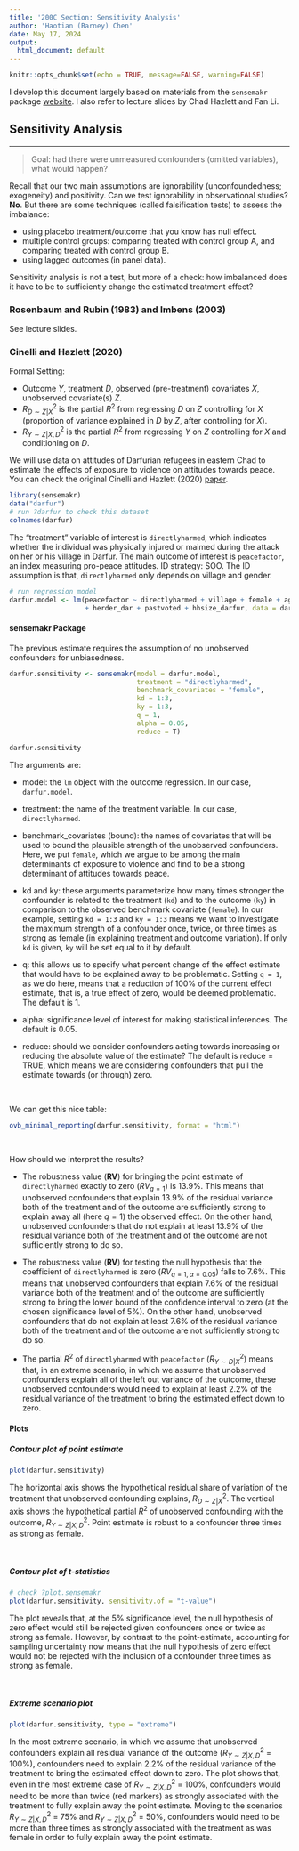 ```yaml
---
title: '200C Section: Sensitivity Analysis'
author: 'Haotian (Barney) Chen'
date: May 17, 2024 
output:
  html_document: default
---
```

```r
knitr::opts_chunk$set(echo = TRUE, message=FALSE, warning=FALSE)
```

I develop this document largely based on materials from the `sensemakr` package [website](https://carloscinelli.com/sensemakr/articles/sensemakr.html). I also refer to lecture slides by Chad Hazlett and Fan Li.  

## Sensitivity Analysis
***

> Goal: had there were unmeasured confounders (omitted variables), what would happen?

Recall that our two main assumptions are ignorability (unconfoundedness; exogeneity) and positivity. Can we test ignorability in observational studies? **No**. But there are some techniques (called falsification tests) to assess the imbalance:

- using placebo treatment/outcome that you know has null effect.
- multiple control groups: comparing treated with control group A, and comparing treated with control group B.
- using lagged outcomes (in panel data).

Sensitivity analysis is not a test, but more of a check: how imbalanced does it have to be to sufficiently change the estimated treatment effect?

### Rosenbaum and Rubin (1983) and Imbens (2003) 
See lecture slides. 

### Cinelli and Hazlett (2020)

Formal Setting: 

- Outcome $Y$, treatment $D$, observed (pre-treatment) covariates $X$, unobserved covariate(s) $Z$.
- $R^2_{D \sim Z|X}$ is the partial $R^2$ from regressing $D$ on $Z$ controlling for $X$ (proportion of variance explained in $D$ by $Z$, after controlling for $X$). 
- $R^2_{Y \sim Z|X,D}$ is the partial $R^2$ from regressing $Y$ on $Z$ controlling for $X$ and conditioning on $D$. 

We will use data on attitudes of Darfurian refugees in eastern Chad to estimate the effects of exposure to violence on attitudes towards peace. You can check the original Cinelli and Hazlett (2020) [paper](https://doi.org/10.1177/0022002719879217). 

```r
library(sensemakr)
data("darfur")
# run ?darfur to check this dataset
colnames(darfur)
```

The “treatment” variable of interest is `directlyharmed`, which indicates whether the individual was physically injured or maimed during the attack on her or his village in Darfur. The main outcome of interest is `peacefactor`, an index measuring pro-peace attitudes. ID strategy: SOO. The ID assumption is that, `directlyharmed` only depends on village and gender. 

```r
# run regression model
darfur.model <- lm(peacefactor ~ directlyharmed + village + female + age + farmer_dar 
                   + herder_dar + pastvoted + hhsize_darfur, data = darfur)
```

#### sensemakr Package
The previous estimate requires the assumption of no unobserved confounders for unbiasedness. 

```r
darfur.sensitivity <- sensemakr(model = darfur.model, 
                                treatment = "directlyharmed",
                                benchmark_covariates = "female",
                                kd = 1:3,
                                ky = 1:3,
                                q = 1,
                                alpha = 0.05, 
                                reduce = T)

darfur.sensitivity
```

The arguments are: 

- model: the `lm` object with the outcome regression. In our case, `darfur.model`.

- treatment: the name of the treatment variable. In our case, `directlyharmed`.

- benchmark_covariates (bound): the names of covariates that will be used to bound the plausible strength of the unobserved confounders. Here, we put `female`, which we argue to be among the main determinants of exposure to violence and find to be a strong determinant of attitudes towards peace.

- kd and ky: these arguments parameterize how many times stronger the confounder is related to the treatment (`kd`) and to the outcome (`ky`) in comparison to the observed benchmark covariate (`female`). In our example, setting `kd = 1:3` and `ky = 1:3` means we want to investigate the maximum strength of a confounder once, twice, or three times as strong as female (in explaining treatment and outcome variation). If only `kd` is given, `ky` will be set equal to it by default.

- q: this allows us to specify what percent change of the effect estimate that would have to be explained away to be problematic. Setting `q = 1`, as we do here, means that a reduction of 100% of the current effect estimate, that is, a true effect of zero, would be deemed problematic. The default is 1.

- alpha: significance level of interest for making statistical inferences. The default is 0.05.

- reduce: should we consider confounders acting towards increasing or reducing the absolute value of the estimate? The default is reduce = TRUE, which means we are considering confounders that pull the estimate towards (or through) zero.

<br>

We can get this nice table: 
```r
ovb_minimal_reporting(darfur.sensitivity, format = "html") 
```

<br>

How should we interpret the results? 

- The robustness value (**RV**) for bringing the point estimate of `directlyharmed` exactly to zero ($RV_{q=1}$) is 13.9\%. This means that unobserved confounders that explain 13.9\% of the residual variance both of the treatment and of the outcome are sufficiently strong to explain away all (here $q=1$) the observed effect. On the other hand, unobserved confounders that do not explain at least 13.9\% of the residual variance both of the treatment and of the outcome are not sufficiently strong to do so.

- The robustness value (**RV**) for testing the null hypothesis that the coefficient of `directlyharmed` is zero ($RV_{q=1, \alpha=0.05}$) falls to 7.6\%. This means that unobserved confounders that explain 7.6\% of the residual variance both of the treatment and of the outcome are sufficiently strong to bring the lower bound of the confidence interval to zero (at the chosen significance level of 5\%). On the other hand, unobserved confounders that do not explain at least 7.6\% of the residual variance both of the treatment and of the outcome are not sufficiently strong to do so.

- The partial $R^2$ of `directlyharmed` with `peacefactor` ($R^2_{Y \sim D|X}$) means that, in an extreme scenario, in which we assume that unobserved confounders explain all of the left out variance of the outcome, these unobserved confounders would need to explain at least 2.2\% of the residual variance of the treatment to bring the estimated effect down to zero. 


#### Plots

##### Contour plot of point estimate
```r
plot(darfur.sensitivity)
```

The horizontal axis shows the hypothetical residual share of variation of the treatment that unobserved confounding explains, $R^2_{D \sim Z|X}$. The vertical axis shows the hypothetical partial $R^2$ of unobserved confounding with the outcome, $R^2_{Y \sim Z|X,D}$. Point estimate is robust to a confounder three times as strong as female.

<br>

##### Contour plot of t-statistics
```r
# check ?plot.sensemakr
plot(darfur.sensitivity, sensitivity.of = "t-value")
```

The plot reveals that, at the 5\% significance level, the null hypothesis of zero effect would still be rejected given confounders once or twice as strong as female. However, by contrast to the point-estimate, accounting for sampling uncertainty now means that the null hypothesis of zero effect would not be rejected with the inclusion of a confounder three times as strong as female.

<br>

##### Extreme scenario plot
```r
plot(darfur.sensitivity, type = "extreme")
```

In the most extreme scenario, in which we assume that unobserved confounders explain all residual variance of the outcome ($R^2_{Y \sim Z|X,D}$ = 100\%), confounders need to explain 2.2\% of the residual variance of the treatment to bring the estimated effect down to zero. The plot shows that, even in the most extreme case of $R^2_{Y \sim Z|X,D}$ = 100\%, confounders would need to be more than twice (red markers) as strongly associated with the treatment to fully explain away the point estimate. Moving to the scenarios $R^2_{Y \sim Z|X,D}$ = 75\% and $R^2_{Y \sim Z|X,D}$ = 50\%, confounders would need to be more than three times as strongly associated with the treatment as was female in order to fully explain away the point estimate.
